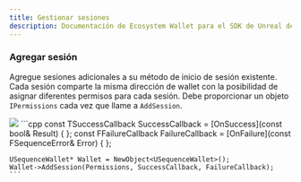 ```yaml
---
title: Gestionar sesiones
description: Documentación de Ecosystem Wallet para el SDK de Unreal de Sequence.
---
```


### Agregar sesión
Agregue sesiones adicionales a su método de inicio de sesión existente. Cada sesión comparte la misma dirección de wallet con la posibilidad de asignar diferentes permisos para cada sesión. Debe proporcionar un objeto `IPermissions` cada vez que llame a `AddSession`.

<Tabs>
  <Tab title="Blueprint">
    <Frame>
      <img src="/images/unreal/ecosystem/add_session.png" />
    </Frame>
  </Tab>

  <Tab title="C++">
    ```cpp
    const TSuccessCallback<bool> SuccessCallback = [OnSuccess](const bool& Result) { };
    const FFailureCallback FailureCallback = [OnFailure](const FSequenceError& Error) { };

    USequenceWallet* Wallet = NewObject<USequenceWallet>();
    Wallet->AddSession(Permissions, SuccessCallback, FailureCallback);
    ```
  </Tab>
</Tabs>